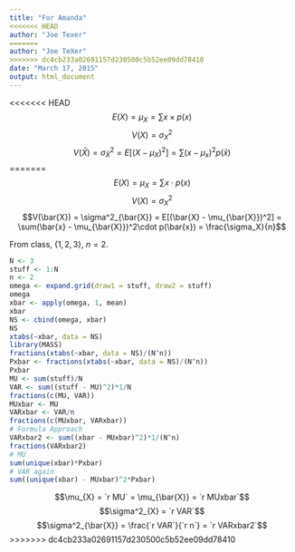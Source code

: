```yaml
---
title: "For Amanda"
<<<<<<< HEAD
author: "Joe Texer"
=======
author: "Joe TeXer"
>>>>>>> dc4cb233a02691157d230500c5b52ee09dd78410
date: "March 17, 2015"
output: html_document
---
```


<<<<<<< HEAD
$$E(X)= \mu_X = \sum x \times p(x) $$
$$V(X)=\sigma^2_X$$
$$V(\bar{X}) = \sigma^2_{\bar{X}} = E[(X - \mu_X)^2] = \sum(x - \mu_x)^2p(\bar{x})$$
=======
$$E(X)= \mu_X = \sum x \cdot p(x) $$
$$V(X)=\sigma^2_X$$
$$V(\bar{X}) = \sigma^2_{\bar{X}} = E[(\bar{X} - \mu_{\bar{X}})^2] = \sum(\bar{x} - \mu_{\bar{X}})^2\cdot p(\bar{x}) = \frac{\sigma_X}{n}$$

From class, $\{1, 2, 3\}$, $n = 2$.

```r
N <- 3
stuff <- 1:N
n <- 2
omega <- expand.grid(draw1 = stuff, draw2 = stuff)
omega
xbar <- apply(omega, 1, mean)
xbar
NS <- cbind(omega, xbar)
NS
xtabs(~xbar, data = NS)
library(MASS)
fractions(xtabs(~xbar, data = NS)/(N^n))
Pxbar <- fractions(xtabs(~xbar, data = NS)/(N^n))
Pxbar
MU <- sum(stuff)/N
VAR <- sum((stuff - MU)^2)*1/N
fractions(c(MU, VAR))
MUxbar <- MU
VARxbar <- VAR/n
fractions(c(MUxbar, VARxbar))
# Formula Approach
VARxbar2 <- sum((xbar - MUxbar)^2)*1/(N^n)
fractions(VARxbar2)
# MU
sum(unique(xbar)*Pxbar)
# VAR again
sum((unique(xbar) - MUxbar)^2*Pxbar)
```

$$\mu_{X} = `r MU` = \mu_{\bar{X}} = `r MUxbar`$$
$$\sigma^2_{X} = `r VAR`$$
$$\sigma^2_{\bar{X}} = \frac{`r VAR`}{`r n`} = `r VARxbar2`$$
>>>>>>> dc4cb233a02691157d230500c5b52ee09dd78410
